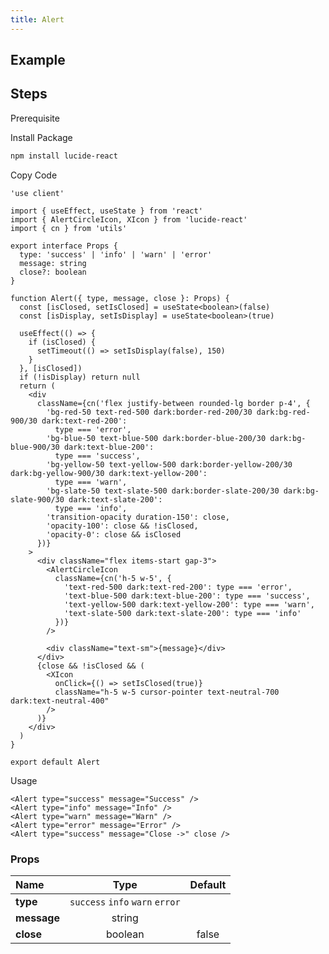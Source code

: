 ```yaml
---
title: Alert
---
```


## Example

<Storybook url="https://workshop.kidow.me/?path=/docs/components-alert-v1--docs" />

## Steps

<Steps>

<Step>Prerequisite</Step>

<Blocks>
  <ModalBlock icon="utils" name="cn" slug="/utils/cn" />
</Blocks>

<Step>Install Package</Step>

```bash
npm install lucide-react
```

<Step>Copy Code</Step>

```tsx title="components/Alert/index.tsx"
'use client'

import { useEffect, useState } from 'react'
import { AlertCircleIcon, XIcon } from 'lucide-react'
import { cn } from 'utils'

export interface Props {
  type: 'success' | 'info' | 'warn' | 'error'
  message: string
  close?: boolean
}

function Alert({ type, message, close }: Props) {
  const [isClosed, setIsClosed] = useState<boolean>(false)
  const [isDisplay, setIsDisplay] = useState<boolean>(true)

  useEffect(() => {
    if (isClosed) {
      setTimeout(() => setIsDisplay(false), 150)
    }
  }, [isClosed])
  if (!isDisplay) return null
  return (
    <div
      className={cn('flex justify-between rounded-lg border p-4', {
        'bg-red-50 text-red-500 dark:border-red-200/30 dark:bg-red-900/30 dark:text-red-200':
          type === 'error',
        'bg-blue-50 text-blue-500 dark:border-blue-200/30 dark:bg-blue-900/30 dark:text-blue-200':
          type === 'success',
        'bg-yellow-50 text-yellow-500 dark:border-yellow-200/30 dark:bg-yellow-900/30 dark:text-yellow-200':
          type === 'warn',
        'bg-slate-50 text-slate-500 dark:border-slate-200/30 dark:bg-slate-900/30 dark:text-slate-200':
          type === 'info',
        'transition-opacity duration-150': close,
        'opacity-100': close && !isClosed,
        'opacity-0': close && isClosed
      })}
    >
      <div className="flex items-start gap-3">
        <AlertCircleIcon
          className={cn('h-5 w-5', {
            'text-red-500 dark:text-red-200': type === 'error',
            'text-blue-500 dark:text-blue-200': type === 'success',
            'text-yellow-500 dark:text-yellow-200': type === 'warn',
            'text-slate-500 dark:text-slate-200': type === 'info'
          })}
        />

        <div className="text-sm">{message}</div>
      </div>
      {close && !isClosed && (
        <XIcon
          onClick={() => setIsClosed(true)}
          className="h-5 w-5 cursor-pointer text-neutral-700 dark:text-neutral-400"
        />
      )}
    </div>
  )
}

export default Alert
```

<Step>Usage</Step>

```tsx
<Alert type="success" message="Success" />
<Alert type="info" message="Info" />
<Alert type="warn" message="Warn" />
<Alert type="error" message="Error" />
<Alert type="success" message="Close ->" close />
```

</Steps>

### Props

| Name                    |              Type               | Default |
| :---------------------- | :-----------------------------: | :-----: |
| **type**<Required />    | `success` `info` `warn` `error` |         |
| **message**<Required /> |             string              |         |
| **close**               |             boolean             |  false  |
